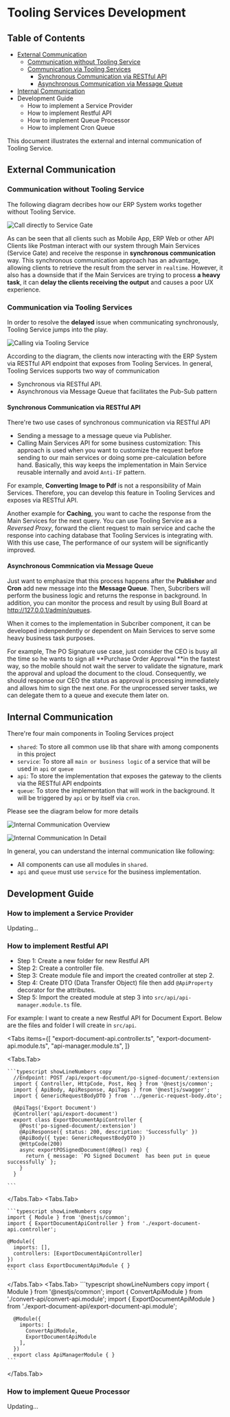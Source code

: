 
# Tooling Services Development

## Table of Contents

- [External Communication](#external-communication)
  - [Communication without Tooling Service](#communication-without-tooling-service)
  - [Communication via Tooling Services](#communication-via-tooling-services)
    - [Synchronous Communication via RESTful API](#synchronous-communication-via-restful-api)
    - [Asynchronous Communication via Message Queue](#asynchronous-commnication-via-message-queue)
- [Internal Communication](#internal-communication)
- Development Guide
  - How to implement a Service Provider
  - How to implement Restful API
  - How to implement Queue Processor
  - How to implement Cron Queue

This document illustrates the external and internal communication of Tooling Service.

## External Communication

### Communication without Tooling Service

The following diagram decribes how our ERP System works together without Tooling Service.

![Call directly to Service Gate](../../public/development-guide/tooling-service-direct-communication.png)

As can be seen that all clients such as Mobile App, ERP Web or other API Clients like Postman interact with our system through Main Services (Service Gate) and receive the response in **synchronous communication** way. This synchronous communication approach has an advantage, allowing clients to retrieve the result from the server in `realtime`. However, it also has a downside that if the Main Services are trying to process **a heavy task**, it can **delay the clients receiving the output** and causes a poor UX experience.

### Communication via Tooling Services

In order to resolve the **delayed** issue when communicating synchronously, Tooling Service jumps into the play.

![Calling via Tooling Service](../../public/development-guide/tooling-service-communication.png)

According to the diagram, the clients now interacting with the ERP System via RESTful API endpoint that exposes from Tooling Services. In general, Tooling Services supports two way of communication

- Synchronous via RESTful API.
- Asynchronous via Message Queue that facilitates the Pub-Sub pattern

#### Synchronous Communication via RESTful API

There're two use cases of synchronous communication via RESTful API

- Sending a message to a message queue via Publisher.
- Calling Main Services API for some business customization: This approach is used when you want to customize the request before sending to our main services or doing some pre-calculation before hand. Basically, this way keeps the implementation in Main Service reusable internally and avoid `Anti-IF` pattern.

For example, **Converting Image to Pdf** is not a responsibility of Main Services. Therefore, you can develop this feature in Tooling Services and exposes via RESTful API.

Another example for **Caching**, you want to cache the response from the Main Services for the next query. You can use Tooling Service as a _Reversed Proxy_, forward the client request to main service and cache the response into caching database that Tooling Services is integrating with. With this use case, The performance of our system will be significantly improved.

#### Asynchronous Commnication via Message Queue

Just want to emphasize that this process happens after the **Publisher** and **Cron** add new message into the **Message Queue**. Then, Subcribers will perform the business logic and returns the response in background. In addition, you can monitor the process and result by using Bull Board at http://127.0.0.1/admin/queues.

When it comes to the implementation in Subcriber component, it can be developed indenpendently or dependent on Main Services to serve some heavy business task purposes.

For example, The PO Signature use case, just consider the CEO is busy all the time so he wants to sign all **Purchase Order Approval **in the fastest way, so the mobile should not wait the server to validate the signature, mark the approval and upload the document to the cloud. Consequently, we should response our CEO the status as approval is processing immediately and allows him to sign the next one. For the unprocessed server tasks, we can delegate them to a queue and execute them later on.

## Internal Communication

There're four main components in Tooling Services project

- `shared`: To store all common use lib that share with among components in this project
- `service`: To store all `main or business logic` of a service that will be used in `api` or `queue`
- `api`: To store the implementation that exposes the gateway to the clients via the RESTful API endpoints
- `queue`: To store the implementation that will work in the background. It will be triggered by `api` or by itself via `cron`.

Please see the diagram below for more details

![Internal Communication Overview](../../public/development-guide/tooling-service-internal-communication-1.png)

![Internal Communication In Detail](../../public/development-guide/tooling-service-internal-communication-2.png)

In general, you can understand the internal communication like following:

- All components can use all modules in `shared`.
- `api` and `queue` must use `service` for the business implementation.

## Development Guide

### How to implement a Service Provider

Updating...

### How to implement Restful API

- Step 1: Create a new folder for new Restful API
- Step 2: Create a controller file.
- Step 3: Create module file and import the created controller at step 2.
- Step 4: Create DTO (Data Transfer Object) file then add `@ApiProperty` decorator for the attributes.
- Step 5: Import the created module at step 3 into `src/api/api-manager.module.ts` file.

For example: I want to create a new Restful API for Document Export. Below are the files and folder I will create in `src/api`.

<FileTree>
  <FileTree.Folder name="src/api" defaultOpen>
    <FileTree.Folder name="export-document-api" defaultOpen>
      <FileTree.File name="export-document-api.controller.ts" />
      <FileTree.File name="export-document-api.module.ts" />
    </FileTree.Folder>
  </FileTree.Folder>
</FileTree>

<Tabs
  items={[
    "export-document-api.controller.ts",
    "export-document-api.module.ts",
    "api-manager.module.ts",
  ]}
>
  <Tabs.Tab>
  
    ```typescript showLineNumbers copy
      //Endpoint: POST /api/export-document/po-signed-document/:extension
      import { Controller, HttpCode, Post, Req } from '@nestjs/common';
      import { ApiBody, ApiResponse, ApiTags } from '@nestjs/swagger';
      import { GenericRequestBodyDTO } from '../generic-request-body.dto';

      @ApiTags('Export Document')
      @Controller('api/export-document')
      export class ExportDocumentApiController {
        @Post('po-signed-document/:extension')
        @ApiResponse({ status: 200, description: 'Successfully' })
        @ApiBody({ type: GenericRequestBodyDTO })
        @HttpCode(200)
        async exportPOSignedDocument(@Req() req) {
          return { message: `PO Signed Document  has been put in queue successfully` };
        }
      }

    ```

</Tabs.Tab>
  <Tabs.Tab>

    ```typescript showLineNumbers copy
    import { Module } from '@nestjs/common';
    import { ExportDocumentApiController } from './export-document-api.controller';

    @Module({
      imports: [],
      controllers: [ExportDocumentApiController]
    })
    export class ExportDocumentApiModule { }
    ```

  </Tabs.Tab>
  <Tabs.Tab>
    ```typescript showLineNumbers copy
      import { Module } from '@nestjs/common';
      import { ConvertApiModule } from './convert-api/convert-api.module';
      import { ExportDocumentApiModule } from './export-document-api/export-document-api.module';

      @Module({
        imports: [
          ConvertApiModule,
          ExportDocumentApiModule
        ],
      })
      export class ApiManagerModule { }
    ```

  </Tabs.Tab>
</Tabs>

### How to implement Queue Processor

Updating...

```

```
